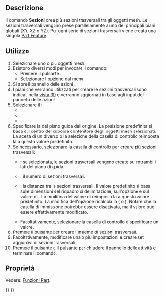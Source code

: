 <languages/>

{{Docnav/it
|[[Mesh_SectionByPlane/it|Sezione da mesh e piano]]
|[[Mesh_Merge/it|Unisci]]
|[[Mesh_Workbench/it|Mesh]]
|IconL=Mesh_SectionByPlane.svg
|IconR=Mesh_Merge.svg
|IconC=Workbench_Mesh.svg
}}

{{GuiCommand/it
|Name=Mesh_CrossSections
|Name/it=Sezioni
|MenuLocation=Mesh → Taglio → Sezioni...
|Workbenches=[[Mesh_Workbench/it|Mesh]]
|Version=0.19
|SeeAlso=[[Mesh_SectionByPlane/it|Sezione da mesh e piano]]
}}

<span id="Description"></span>
==Descrizione==

Il comando '''Sezioni''' crea più sezioni trasversali tra gli oggetti mesh. Le sezioni trasversali vengono prese parallelamente a uno dei principali piani globali (XY, XZ o YZ). Per ogni serie di sezioni trasversali viene creata una singola [[Part_Feature/it|Part Feature]].

<span id="Usage"></span>
==Utilizzo==

# Selezionare uno o più oggetti mesh.
# Esistono diversi modi per invocare il comando:
#* Premere il pulsante {{Button|[[Image:Mesh_CrossSections.svg|16px]] [[Mesh_CrossSections/it|Sezioni...]]}}.
#* Selezionare l'opzione {{MenuCommand|Mesh → Taglio → [[Image:Mesh_CrossSections.svg|16px]] Sezioni...}} dal menu.
# Si apre il pannello delle azioni {{MenuCommand|Sezioni}}.
# I piani che verranno utilizzati per creare le sezioni trasversali sono indicati nella [[3D_view/it|vista 3D]] e verranno aggiornati in base agli input del pannello delle azioni.
# Selezionare il {{MenuCommand|Piano guida}}:
#* {{MenuCommand|XY}}
#* {{MenuCommand|XZ}}
#* {{MenuCommand|YZ}}
# Specificare la {{MenuCommand|Posizione}} del piano guida dall'origine. La posizione predefinita si basa sul centro del cuboide contenitore degli oggetti mesh selezionati. La scelta di un diverso {{MenuCommand|Piano guida}} o la selezione della casella di controllo {{MenuCommand|Sezioni}} reimposta la {{MenuCommand|Posizione}} a questo valore predefinito.
# Se necessario, selezionare la casella di controllo {{MenuCommand|Sezioni}} per creare più sezioni trasversali:
#* {{MenuCommand|Su entrambi i lati}}: se selezionata, le sezioni trasversali vengono create su entrambi i lati del piano di guida.
#* {{MenuCommand|Numero di sezioni}}: il numero di sezioni trasversali.
#* {{MenuCommand|Distanza}}: la distanza tra le sezioni trasversali. Il valore predefinito si basa sulle dimensioni del riquadro di delimitazione, sull'opzione {{MenuCommand|Su entrambi i lati}} e sul valore di {{MenuCommand|Numero di sezioni}}. La modifica del valore di {{MenuCommand|Numero di sezioni}} reimposta la {{MenuCommand|Distanza}} a questo valore predefinito. La modifica dell'opzione {{MenuCommand|Su entrambi i lati}} ricalcola la {{MenuCommand|Distanza}} ({{value|*2.0}} o {{value|*0.5}}). Notare che la casella di immissione potrebbe essere disattivata, ma il valore può essere effettivamente modificato.
#* Facoltativamente, selezionare la casella di controllo {{MenuCommand|Collega bordi se la distanza è inferiore a}} e specificare un valore.
# Premere il pulsante {{Button|Applica}} per creare l'insieme di sezioni trasversali.
# Facoltativamente, modificare una o più impostazioni e creare set aggiuntivi di sezioni trasversali.
# Premere il pulsante {{Button|OK}} o il pulsante {{Button|Annulla}} per chiudere il pannello delle attività e terminare il comando.

<span id="Properties"></span>
== Proprietà ==

Vedere: [[Part_Feature/it|Funzioni Part]].


{{Docnav/it
|[[Mesh_SectionByPlane/it|Sezione da mesh e piano]]
|[[Mesh_Merge/it|Unisci]]
|[[Mesh_Workbench/it|Mesh]]
|IconL=Mesh_SectionByPlane.svg
|IconR=Mesh_Merge.svg
|IconC=Workbench_Mesh.svg
}}

{{Mesh Tools navi{{#translation:}}}}
{{Userdocnavi{{#translation:}}}}